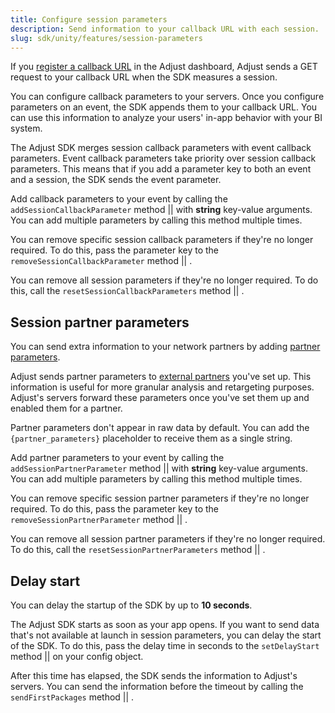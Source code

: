 ```yaml
---
title: Configure session parameters
description: Send information to your callback URL with each session.
slug: sdk/unity/features/session-parameters
---
```



If you [register a callback URL](https://help.adjust.com/en/article/recommended-placeholders-callbacks) in the Adjust dashboard, Adjust sends a GET request to your callback URL when the SDK measures a session.

You can configure callback parameters to your servers. Once you configure parameters on an event, the SDK appends them to your callback URL. You can use this information to analyze your users' in-app behavior with your BI system.

<Callout type="note">

The Adjust SDK merges session callback parameters with event callback parameters. Event callback parameters take priority over session callback parameters. This means that if you add a parameter key to both an event and a session, the SDK sends the event parameter.

</Callout>

Add callback parameters to your event by calling the <Tooltip>`addSessionCallbackParameter` method || <AddSessionCallbackParameterSig /></Tooltip> with **string** key-value arguments. You can add multiple parameters by calling this method multiple times.

<AddSessionCallbackParameter />

You can remove specific session callback parameters if they're no longer required. To do this, pass the parameter key to the <Tooltip>`removeSessionCallbackParameter` method || <RemoveSessionCallbackParameterSig /></Tooltip>.

<RemoveSessionCallbackParameter />

You can remove all session parameters if they're no longer required. To do this, call the <Tooltip>`resetSessionCallbackParameters` method || <ResetSessionCallbackParametersSig /></Tooltip>.

<ResetSessionCallbackParameters />

## Session partner parameters

You can send extra information to your network partners by adding [partner parameters](https://help.adjust.com/en/article/data-sharing-ad-network#map-parameters).

Adjust sends partner parameters to [external partners](https://help.adjust.com/en/article/integrated-partners) you've set up. This information is useful for more granular analysis and retargeting purposes. Adjust's servers forward these parameters once you've set them up and enabled them for a partner.

<Callout type="note">

Partner parameters don't appear in raw data by default. You can add the `{partner_parameters}` placeholder to receive them as a single string.

</Callout>

Add partner parameters to your event by calling the <Tooltip>`addSessionPartnerParameter` method || <AddSessionPartnerParameterSig /></Tooltip> with **string** key-value arguments. You can add multiple parameters by calling this method multiple times.

<AddSessionPartnerParameter />

You can remove specific session partner parameters if they're no longer required. To do this, pass the parameter key to the <Tooltip>`removeSessionPartnerParameter` method || <RemoveSessionPartnerParameterSig /></Tooltip>.

<RemoveSessionPartnerParameter />

You can remove all session partner parameters if they're no longer required. To do this, call the <Tooltip>`resetSessionPartnerParameters` method || <ResetSessionPartnerParametersSig /></Tooltip>.

<ResetSessionPartnerParameters />

## Delay start

<Callout type="note">

You can delay the startup of the SDK by up to **10 seconds**.

</Callout>

The Adjust SDK starts as soon as your app opens. If you want to send data that's not available at launch in session parameters, you can delay the start of the SDK. To do this, pass the delay time in seconds to the <Tooltip>`setDelayStart` method || <SetDelayStartSig /></Tooltip> on your config object.

<SetDelayStart />

After this time has elapsed, the SDK sends the information to Adjust's servers. You can send the information before the timeout by calling the <Tooltip>`sendFirstPackages` method || <SendFirstPackagesSig /></Tooltip>.

<SendFirstPackages />
